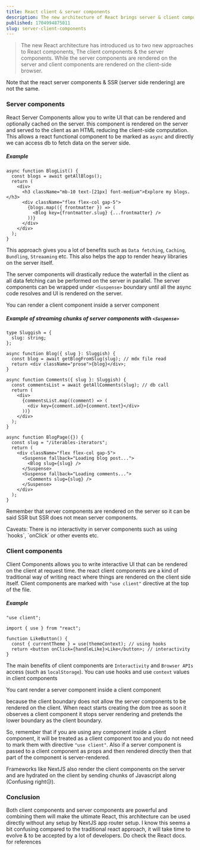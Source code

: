 ```yaml
---
title: React client & server components
description: The new architecture of React brings server & client components
published: 1704994875011
slug: server-client-components
---
```


> The new React architecture has introduced us to two new approaches to React components, The client components & the server components. While the server components are rendered on the server and client components are rendered on the client-side browser.

<Note>
  Note that the react server components & SSR (server side rendering) are not
  the same.
</Note>

### Server components

React Server Components allow you to write UI that can be rendered and optionally cached on the server. this component is rendered on the server and served to the client as an HTML reducing the client-side computation.
This allows a react functional component to be marked as `async` and directly we can access db to fetch data on the server side.

##### Example

```tsx
async function BlogList() {
  const blogs = await getAllBlogs();
  return (
    <div>
      <h3 className="mb-10 text-[21px] font-medium">Explore my blogs.</h3>
      <div className="flex flex-col gap-5">
        {blogs.map(({ frontmatter }) => (
          <Blog key={frontmatter.slug} {...frontmatter} />
        ))}
      </div>
    </div>
  );
}
```

This approach gives you a lot of benefits such as `Data fetching`, `Caching`, `Bundling`, `Streaaming` etc. This also helps the app to render heavy libraries on the server itself.

The server components will drastically reduce the waterfall in the client as all data fetching can be performed on the server in parallel. The server components can be wrapped under `<Suspense>` boundary until all the async code resolves and UI is rendered on the server.

<Note>You can render a client component inside a server component</Note>

##### Example of streaming chunks of server components with `<Suspense>`

```tsx
type Sluggish = {
  slug: string;
};

async function Blog({ slug }: Sluggish) {
  const blog = await getBlogFromSlug(slug); // mdx file read
  return <div className="prose">{blog}</div>;
}

async function Comments({ slug }: Sluggish) {
  const commentsList = await getAllComments(slug); // db call
  return (
    <div>
      {commentsList.map((comment) => (
        <div key={comment.id}>{comment.text}</div>
      ))}
    </div>
  );
}

async function BlogPage({}) {
  const slug = "/iterables-iterators";
  return (
    <div className="flex flex-col gap-5">
      <Suspense fallback="Loading blog post...">
        <Blog slug={slug} />
      </Suspense>
      <Suspense fallback="Loading comments...">
        <Comments slug={slug} />
      </Suspense>
    </div>
  );
}
```

Remember that server components are rendered on the server so it can be said SSR but SSR does not mean server components.

<Note>
  Caveats: There is no interactivity in server components such as using `hooks`,
  `onClick` or other events etc.
</Note>

### Client components

Client Components allows you to write interactive UI that can be rendered on the client at request time. the react client components are a kind of traditional way of writing react where things are rendered on the client side itself. Client components are marked with `"use client"` directive at the top of the file.

##### Example

```tsx
"use client";

import { use } from "react";

function LikeButton() {
  const { currentTheme } = use(themeContext); // using hooks
  return <button onClick={handleLike}>Like</button>; // interactivity
}
```

The main benefits of client components are `Interactivity` and `Browser APIs` access (such as `localStorage`).
You can use hooks and use `context` values in client components

<Note>You cant render a server component inside a client component</Note>

because the client boundary does not allow the server components to be rendered on
the client. When react starts creating the dom tree as soon it observes a client component it stops server rendering and pretends the lower boundary as the client boundary.

So, remember that if you are using any component inside a client component, it will be treated as a client component too and you do not need to mark them with directive `"use client"`. Also if a server component is passed to a client component as props and then rendered directly then that part of the component is server-rendered.

Frameworks like <Link href="https://nextjs.org/docs">NextJS</Link> also render the client components on the server and are hydrated on the client by sending chunks of Javascript along (Confusing right😥).

<Tweet id="1743281534247772291" />

### Conclusion

Both client components and server components are powerful and combining them will make the ultimate React, this architecture can be used directly without any setup by <Link href="https://nextjs.org/docs/getting-started/installation">NextJS app router setup</Link>. I know this seems a bit confusing compared to the traditional react approach, it will take time to evolve & to be accepted by a lot of developers. Do check the <Link href="https://react.dev/reference/react">React docs</Link>. for references
